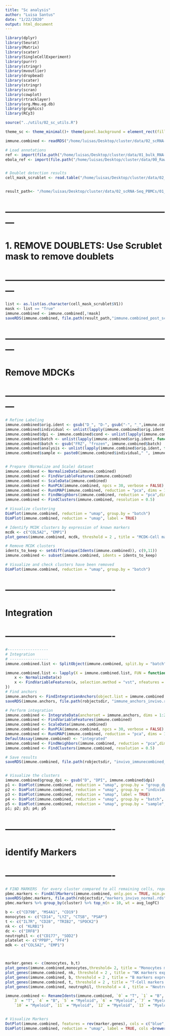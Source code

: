 ```yaml
---
title: "Sc analysis"
author: "Luisa Santus"
date: "1/22/2020"
output: html_document
---
```


```r
library(dplyr)
library(Seurat)
library(Matrix)
library(scater)
library(SingleCellExperiment)
library(purrr)
library(stringr)
library(mvoutlier)
library(dropbead)
library(scater)
library(stringr)
library(scran)
library(cowplot)
library(rtracklayer)
library(org.Mmu.eg.db)
library(graphics)
library(RCy3)

source("../utils/02_sc_utils.R")

theme_sc <- theme_minimal()+ theme(panel.background = element_rect(fill = "white", colour = "grey50"), panel.grid.major = element_blank(), panel.grid.minor = element_blank())+theme(legend.text = element_text(size=18))

immune.combined <- readRDS("/home/luisas/Desktop/cluster/data/02_scRNA-Seq_PBMCs/01_scRNA-Seq_inVivo_rhemac10/05_RObjects/01_QC/immune.combined_qc.rds")

# Load annotations
ref <- import(file.path("/home/luisas/Desktop/cluster/data/01_bulk_RNA-Seq_lncRNAs_annotation/03_novel_lncRNAs_list/rheMac10_EBOV_and_novel_genenames.gtf"))
ebola_ref <- import(file.path("/home/luisas/Desktop/cluster/data/00_RawData/pardis_shared_data/sabeti-txnomics/shared-resources/HISAT2/EBOV-Kikwit/KU182905.1.gtf"))


# Doublet detection results 
cell_mask_scrublet <- read.table("/home/luisas/Desktop/cluster/data/02_scRNA-Seq_PBMCs/01_scRNA-Seq_inVivo_rhemac10/05_RObjects/02_DoubletDetection/immune.combined_scrublet_mask.txt")


result_path<- "/home/luisas/Desktop/cluster/data/02_scRNA-Seq_PBMCs/01_scRNA-Seq_inVivo_rhemac10/05_RObjects/03_prep"
```


# ---------------------------------------------------------
#    1. REMOVE DOUBLETS: Use Scrublet mask to remove doublets 
# ---------------------------------------------------------

```r
list <- as.list(as.character(cell_mask_scrublet$V1))
mask <- list == "True"
immune.combined <- immune.combined[,!mask]
saveRDS(immune.combined, file.path(result_path,"immune.combined_post_scrublet.rds"))
```

# ---------------------------------------------------------
#    Remove MDCKs
# ---------------------------------------------------------

```r

# Refine Labeling 
immune.combined$orig.ident <- gsub("D_", "D-", gsub("-", "_",immune.combined$orig.ident))
immune.combined$individual <- unlist(lapply(immune.combined$orig.ident, function(x) paste(unlist(str_split(x, "_")[[1]][1]))))
immune.combined$dpi <- immune.combined$cond <- unlist(lapply(immune.combined$orig.ident, function(x) unlist(str_split(x, "_")[[1]][2])))
immune.combined$batch <- unlist(lapply(immune.combined$orig.ident, function(x) unlist(str_split(x, "_")[[1]][3])))
immune.combined$batch <- gsub("FRZ", "frozen", immune.combined$batch)
immune.combined$analysis <- unlist(lapply(immune.combined$orig.ident, function(x) unlist(str_split(x, "_")[[1]][4])))
immune.combined$sample <- paste0(immune.combined$individual," ", immune.combined$dpi)


# Prepare (Normalize and Scale) dataset  
immune.combined <- NormalizeData(immune.combined)
immune.combined <- FindVariableFeatures(immune.combined)
immune.combined <- ScaleData(immune.combined)
immune.combined <- RunPCA(immune.combined, npcs = 30, verbose = FALSE)
immune.combined <- RunUMAP(immune.combined, reduction = "pca", dims = 1:20)
immune.combined <- FindNeighbors(immune.combined, reduction = "pca",dims = 1:20 )
immune.combined <- FindClusters(immune.combined, resolution = 0.5)

# Visualize clustering
DimPlot(immune.combined, reduction = "umap", group.by = "batch")
DimPlot(immune.combined, reduction = "umap", label = TRUE)

# Identify MCDK clusters by expression of known markers
mcdk <- c("COL5A2", "EMP1")
plot_genes(immune.combined, mcdk, threshold = 2 , title = "MCDK-Cell markers expression", col = "#CA4866")

# Remove MCDK clusters
idents_to_keep <- setdiff(unique(Idents(immune.combined)), c(9,11))
immune.combined <- subset(immune.combined, idents = idents_to_keep)

# Visualize and check clusters have been removed
DimPlot(immune.combined, reduction = "umap", group.by = "batch")
```

# -------------------------------------
#    Integration
# -------------------------------------

```r
#------------------
# Integration 
# -----------------
immune.combined.list <- SplitObject(immune.combined, split.by = "batch")

immune.combined.list <- lapply(X = immune.combined.list, FUN = function(x) {
    x <- NormalizeData(x)
    x <- FindVariableFeatures(x, selection.method = "vst", nfeatures = 2000)
})
# Find anchors 
immune.anchors <- FindIntegrationAnchors(object.list = immune.combined.list, dims = 1:20)
saveRDS(immune.anchors, file.path(robjectsdir, "immune_anchors_invivo.rds"))

# Perform integration 
immune.combined <- IntegrateData(anchorset = immune.anchors, dims = 1:20)
immune.combined <- FindVariableFeatures(immune.combined)
immune.combined <- ScaleData(immune.combined)
immune.combined <- RunPCA(immune.combined, npcs = 30, verbose = FALSE)
immune.combined <- RunUMAP(immune.combined, reduction = "pca", dims = 1:20)
DefaultAssay(immune.combined) <- "integrated"
immune.combined <- FindNeighbors(immune.combined, reduction = "pca",dims = 1:20 )
immune.combined <- FindClusters(immune.combined, resolution = 0.5)

# Save results 
saveRDS(immune.combined, file.path(robjectsdir, "invivo_immunecombined_cellqc_aftercellandgeneqc_afterScrublet_integrated.rds"))


# Visualize the clusters
immune.combined$group_dpi <- gsub("D", "DPI", immune.combined$dpi)
p1 <- DimPlot(immune.combined, reduction = "umap", group.by = "group_dpi", pt.size = 0.1, cols = brewer.pal(10, "Paired"))+theme_sc
p2 <- DimPlot(immune.combined, reduction = "umap", group.by = "individual")+theme_sc
p3 <- DimPlot(immune.combined, reduction = "umap", label = TRUE)
p4 <- DimPlot(immune.combined, reduction = "umap", group.by = "batch", pt.size = 0.2)+theme_sc
p5 <- DimPlot(immune.combined, reduction = "umap", group.by = "sample", pt.size = 0.00001)+theme_sc
p1; p2; p3; p4; p5
```

# -------------------------------------
#    identify Markers
# -------------------------------------

```r
# FIND MARKERS  for every cluster compared to all remaining cells, report only the positive ones
pbmc.markers <- FindAllMarkers(immune.combined, only.pos = TRUE, min.pct = 0.25, logfc.threshold = 0.25)
saveRDS(pbmc.markers, file.path(robjectsdir,"markers_invivo_normal.rds"))
pbmc.markers %>% group_by(cluster) %>% top_n(n = 10, wt = avg_logFC)

b <- c("CD79B", "MS4A1", "CD19")
monocytes <- c("CD14", "LYZ", "CTSB", "PSAP")
t <- c("IL7R", "CD28", "TRIB2", "SPOCK2")
nk <- c( "KLRB1")
dc <- c("IRF8")
neutrophil <- c("CD177", "SOD2")
platelet <- c("PPBP", "PF4")
mdk <- c("COL5A2", "EMP1")



marker.genes <- c(monocytes, b,t)
plot_genes(immune.combined,monocytes,threshold= 2, title = "Monocytes marker expression", col = "purple")
plot_genes(immune.combined, nk, threshold = 2 , title = "NK markers expression", col = "purple")
plot_genes(immune.combined, b, threshold = 2 , title = "B markers expression", col = "purple")
plot_genes(immune.combined, t, threshold = 2 , title = "T-Cell markers expression", col = "purple")
plot_genes(immune.combined, neutrophil, threshold = 4 , title = "Neutrophil-Cell markers expression", col = "purple")

immune.combined <- RenameIdents(immune.combined, `0` = "T", `1` = "B", `2` = "T", 
   `3` = "T", `4` = "B", `5` = "Myeloid", `6` = "Myeloid", `7` = "Myeloid", `8` = "Myeloid", `9` = "Myeloid",
    `10` = "Myeloid", `11` = "Myeloid", `12` = "Myeloid", `13` = "Myeloid")


# Visualize Markers
DotPlot(immune.combined, features = rev(marker.genes), cols = c("blue", "red", "purple"), dot.scale = 8) + RotatedAxis()+theme(axis.text = element_text(size = 20), axis.title = element_blank())
DimPlot(immune.combined, reduction = "umap", label = TRUE, cols =brewer.pal(3, "Set2"), label.size = 6)+theme_sc

```

